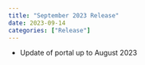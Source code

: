 ```yaml
---
title: "September 2023 Release"
date: 2023-09-14
categories: ["Release"]
---
```


<script src="/rmarkdown-libs/header-attrs/header-attrs.js"></script>


<ul>
<li>Update of portal up to August 2023</li>
</ul>
